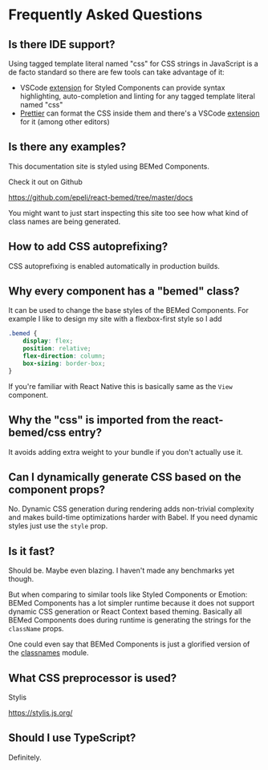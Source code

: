 
<Title>FAQ</Title>

# Frequently Asked Questions

## Is there IDE support?

Using tagged template literal named "css" for CSS strings in JavaScript is a
de facto standard so there are few tools can take advantage of it:

-   VSCode [extension][styled-components] for Styled Components can provide
    syntax highlighting, auto-completion and linting for any tagged
    template literal named "css"
-   [Prettier][prettier] can format the CSS inside them and there's a VSCode
    [extension][vscode-prettier] for it (among other editors)

[styled-components]: https://marketplace.visualstudio.com/items?itemName=jpoissonnier.vscode-styled-components
[prettier]: https://prettier.io/
[vscode-prettier]: https://marketplace.visualstudio.com/items?itemName=esbenp.prettier-vscode

## Is there any examples?

This documentation site is styled using BEMed Components.

Check it out on Github

<https://github.com/epeli/react-bemed/tree/master/docs>

You might want to just start inspecting this site too see how what kind of
class names are being generated.

## How to add CSS autoprefixing?

CSS autoprefixing is enabled automatically in production builds.

## Why every component has a "bemed" class?

It can be used to change the base styles of the BEMed Components. For example
I like to design my site with a flexbox-first style so I add

```css
.bemed {
    display: flex;
    position: relative;
    flex-direction: column;
    box-sizing: border-box;
}
```

If you're familiar with React Native this is basically same as the `View` component.

## Why the "css" is imported from the react-bemed/css entry?

It avoids adding extra weight to your bundle if you don't actually use it.

## Can I dynamically generate CSS based on the component props?

No. Dynamic CSS generation during rendering adds non-trivial complexity and
makes build-time optimizations harder with Babel. If you need dynamic styles
just use the `style` prop.

## Is it fast?

Should be. Maybe even blazing. I haven't made any benchmarks yet though.

But when comparing to similar tools
like Styled Components or Emotion: BEMed Components has a lot simpler runtime
because it does not support dynamic CSS generation or React Context based
theming. Basically all BEMed Components does during runtime is generating the
strings for the `className` props.

One could even say that BEMed Components is just a glorified version of the
[classnames][] module.

[classnames]: https://www.npmjs.com/package/classnames

## What CSS preprocessor is used?

Stylis

<https://stylis.js.org/>

## Should I use TypeScript?

Definitely.

